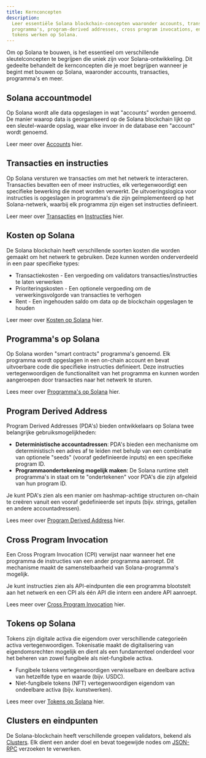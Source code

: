 ```yaml
---
title: Kernconcepten
description:
  Leer essentiële Solana blockchain-concepten waaronder accounts, transacties,
  programma's, program-derived addresses, cross program invocations, en hoe
  tokens werken op Solana.
---
```


Om op Solana te bouwen, is het essentieel om verschillende sleutelconcepten te
begrijpen die uniek zijn voor Solana-ontwikkeling. Dit gedeelte behandelt de
kernconcepten die je moet begrijpen wanneer je begint met bouwen op Solana,
waaronder accounts, transacties, programma's en meer.

## Solana accountmodel

Op Solana wordt alle data opgeslagen in wat "accounts" worden genoemd. De manier
waarop data is georganiseerd op de Solana blockchain lijkt op een sleutel-waarde
opslag, waar elke invoer in de database een "account" wordt genoemd.

Leer meer over [Accounts](/docs/core/accounts) hier.

## Transacties en instructies

Op Solana versturen we transacties om met het netwerk te interacteren.
Transacties bevatten een of meer instructies, elk vertegenwoordigt een
specifieke bewerking die moet worden verwerkt. De uitvoeringslogica voor
instructies is opgeslagen in programma's die zijn geïmplementeerd op het
Solana-netwerk, waarbij elk programma zijn eigen set instructies definieert.

Leer meer over [Transacties](/docs/core/transactions) en
[Instructies](/docs/core/transactions#instruction) hier.

## Kosten op Solana

De Solana blockchain heeft verschillende soorten kosten die worden gemaakt om
het netwerk te gebruiken. Deze kunnen worden onderverdeeld in een paar
specifieke types:

- Transactiekosten - Een vergoeding om validators transacties/instructies te
  laten verwerken
- Prioriteringskosten - Een optionele vergoeding om de verwerkingsvolgorde van
  transacties te verhogen
- Rent - Een ingehouden saldo om data op de blockchain opgeslagen te houden

Leer meer over [Kosten op Solana](/docs/core/fees) hier.

## Programma's op Solana

Op Solana worden "smart contracts" programma's genoemd. Elk programma wordt
opgeslagen in een on-chain account en bevat uitvoerbare code die specifieke
instructies definieert. Deze instructies vertegenwoordigen de functionaliteit
van het programma en kunnen worden aangeroepen door transacties naar het netwerk
te sturen.

Lees meer over [Programma's op Solana](/docs/core/programs) hier.

## Program Derived Address

Program Derived Addresses (PDA's) bieden ontwikkelaars op Solana twee
belangrijke gebruiksmogelijkheden:

- **Deterministische accountadressen**: PDA's bieden een mechanisme om
  deterministisch een adres af te leiden met behulp van een combinatie van
  optionele "seeds" (vooraf gedefinieerde inputs) en een specifieke program ID.
- **Programmaondertekening mogelijk maken**: De Solana runtime stelt programma's
  in staat om te "ondertekenen" voor PDA's die zijn afgeleid van hun program ID.

Je kunt PDA's zien als een manier om hashmap-achtige structuren on-chain te
creëren vanuit een vooraf gedefinieerde set inputs (bijv. strings, getallen en
andere accountadressen).

Lees meer over [Program Derived Address](/docs/core/pda) hier.

## Cross Program Invocation

Een Cross Program Invocation (CPI) verwijst naar wanneer het ene programma de
instructies van een ander programma aanroept. Dit mechanisme maakt de
samenstelbaarheid van Solana-programma's mogelijk.

Je kunt instructies zien als API-eindpunten die een programma blootstelt aan het
netwerk en een CPI als één API die intern een andere API aanroept.

Lees meer over [Cross Program Invocation](/docs/core/cpi) hier.

## Tokens op Solana

Tokens zijn digitale activa die eigendom over verschillende categorieën activa
vertegenwoordigen. Tokenisatie maakt de digitalisering van eigendomsrechten
mogelijk en dient als een fundamenteel onderdeel voor het beheren van zowel
fungibele als niet-fungibele activa.

- Fungibele tokens vertegenwoordigen verwisselbare en deelbare activa van
  hetzelfde type en waarde (bijv. USDC).
- Niet-fungibele tokens (NFT) vertegenwoordigen eigendom van ondeelbare activa
  (bijv. kunstwerken).

Lees meer over [Tokens op Solana](/docs/core/tokens) hier.

## Clusters en eindpunten

De Solana-blockchain heeft verschillende groepen validators, bekend als
[Clusters](/docs/references/clusters). Elk dient een ander doel en bevat
toegewijde nodes om [JSON-RPC](/docs/rpc/) verzoeken te verwerken.
